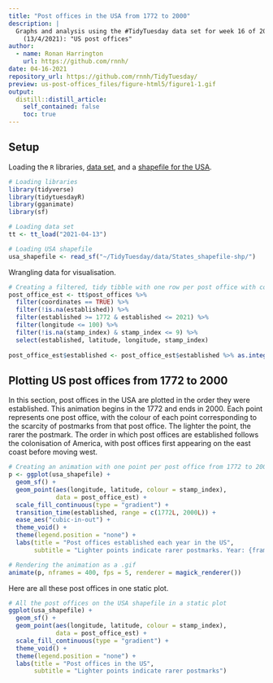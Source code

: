 ```yaml
---
title: "Post offices in the USA from 1772 to 2000"
description: |
  Graphs and analysis using the #TidyTuesday data set for week 16 of 2021
    (13/4/2021): "US post offices"
author:
  - name: Ronan Harrington
    url: https://github.com/rnnh/
date: 04-16-2021
repository_url: https://github.com/rnnh/TidyTuesday/
preview: us-post-offices_files/figure-html5/figure1-1.gif
output:
  distill::distill_article:
    self_contained: false
    toc: true
---
```


## Setup

Loading the `R` libraries, [data set](https://github.com/rfordatascience/tidytuesday/blob/master/data/2021/2021-04-13/readme.md),
and a [shapefile for the USA](https://hub.arcgis.com/datasets/1b02c87f62d24508970dc1a6df80c98e_0?geometry=112.602%2C27.335%2C17.328%2C66.497).

```r
# Loading libraries
library(tidyverse)
library(tidytuesdayR)
library(gganimate)
library(sf)

# Loading data set
tt <- tt_load("2021-04-13")

# Loading USA shapefile
usa_shapefile <- read_sf("~/TidyTuesday/data/States_shapefile-shp/")
```

Wrangling data for visualisation.

```r
# Creating a filtered, tidy tibble with one row per post office with coordinates
post_office_est <- tt$post_offices %>%
  filter(coordinates == TRUE) %>%
  filter(!is.na(established)) %>%
  filter(established >= 1772 & established <= 2021) %>%
  filter(longitude <= 100) %>%
  filter(!is.na(stamp_index) & stamp_index <= 9) %>%
  select(established, latitude, longitude, stamp_index)
  
post_office_est$established <- post_office_est$established %>% as.integer()
```

## Plotting US post offices from 1772 to 2000

In this section, post offices in the USA are plotted in the order they were
established. This animation begins in the 1772 and ends in 2000. Each point
represents one post office, with the colour of each point corresponding to the
scarcity of postmarks from that post office. The lighter the point, the rarer
the postmark. The order in which post offices are established follows the
colonisation of America, with post offices first appearing on the east coast
before moving west.

```r
# Creating an animation with one point per post office from 1772 to 2000
p <- ggplot(usa_shapefile) +
  geom_sf() +
  geom_point(aes(longitude, latitude, colour = stamp_index),
             data = post_office_est) +
  scale_fill_continuous(type = "gradient") +
  transition_time(established, range = c(1772L, 2000L)) +
  ease_aes("cubic-in-out") +
  theme_void() +
  theme(legend.position = "none") +
  labs(title = "Post offices established each year in the US",
       subtitle = "Lighter points indicate rarer postmarks. Year: {frame_time}")

# Rendering the animation as a .gif
animate(p, nframes = 400, fps = 5, renderer = magick_renderer())
```

Here are all these post offices in one static plot.

```r
# All the post offices on the USA shapefile in a static plot
ggplot(usa_shapefile) +
  geom_sf() +
  geom_point(aes(longitude, latitude, colour = stamp_index),
             data = post_office_est) +
  scale_fill_continuous(type = "gradient") +
  theme_void() +
  theme(legend.position = "none") +
  labs(title = "Post offices in the US",
       subtitle = "Lighter points indicate rarer postmarks")
```

